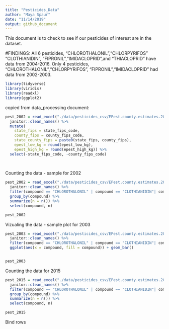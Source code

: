 ```yaml
---
title: "Pesticides_Data"
author: "Maya Spaur"
date: "11/14/2019"
output: github_document
---
```


This document is to check to see if our pesticides of interest are in the dataset. 


#FINDINGS: 
All 6 pesticides, "CHLOROTHALONIL","CHLORPYRIFOS"   "CLOTHIANIDIN", "FIPRONIL","IMIDACLOPRID",and "THIACLOPRID" have data from 2004-2016. 
Only 4 pesticides, "CHLOROTHALONIL","CHLORPYRIFOS", "FIPRONIL","IMIDACLOPRID" had data from 2002-2003.

```r
library(tidyverse)
library(viridis)
library(readxl)
library(ggplot2)
```

copied from data_processing document:


```r

pest_2002 = read_excel("./data/pesticides_csv/EPest.county.estimates.2002.xlsx") %>% 
  janitor::clean_names() %>% 
  mutate(
    state_fips = state_fips_code,
    county_fips = county_fips_code,
    state_county_fips = paste0(state_fips, county_fips),
    epest_low_kg = round(epest_low_kg),
    epest_high_kg = round(epest_high_kg)) %>%
  select(-state_fips_code, -county_fips_code)
    
  
```


Counting the data - sample for 2002

```r
pest_2002 = read_excel("./data/pesticides_csv/EPest.county.estimates.2003.xlsx") %>%
  janitor::clean_names() %>% 
  filter(compound == "CHLOROTHALONIL" | compound == "CLOTHIANIDIN"| compound == "CHLORPYRIFOS" | compound == "FIPRONIL" | compound == "IMIDACLOPRID"| compound ==  "THIACLOPRID") %>%
  group_by(compound) %>%
  summarize(n = n()) %>%
  select(compound, n)

pest_2002

```

Vizualing the data - sample plot for 2003

```r
pest_2003 = read_excel("./data/pesticides_csv/EPest.county.estimates.2003.xlsx") %>%
  janitor::clean_names() %>% 
  filter(compound == "CHLOROTHALONIL" | compound == "CLOTHIANIDIN"| compound == "CHLORPYRIFOS" | compound == "FIPRONIL" | compound == "IMIDACLOPRID"| compound ==  "THIACLOPRID") %>%
  ggplot(aes(x = compound, fill = compound)) + geom_bar()


pest_2003


```

Counting the data for 2015

```r
pest_2015 = read_excel("./data/pesticides_csv/EPest.county.estimates.2015.xlsx") %>%
  janitor::clean_names() %>% 
  filter(compound == "CHLOROTHALONIL" | compound == "CLOTHIANIDIN"| compound == "CHLORPYRIFOS" | compound == "FIPRONIL" | compound == "IMIDACLOPRID"| compound ==  "THIACLOPRID")  %>%
  group_by(compound) %>%
  summarize(n = n()) %>%
  select(compound, n)

pest_2015

```



Bind rows

```r

```

